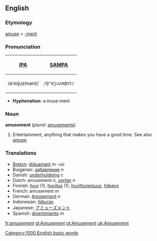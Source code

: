 ==English==

===Etymology===
[[amuse]] + [[-ment]]

===Pronunciation===
{| border=1 cellpadding=5
! [[w:International Phonetic Alphabet|IPA]] !! [[w:SAMPA|SAMPA]]
|-
| /əˈmjuzmənt/ || <tt>/@"mjuzm@nt/</tt>
|}

*'''Hyphenation:''' a·muse·ment

===Noun===
'''amusement''' (''plural:'' [[amusements]])
# Entertainment, anything that makes you have a good time.  See also [[amuse]].

===Translations===
*[[Breton]]: [[diduamant]] ''m'' -où
*Bulgarian: [[забавление]] ''n''
*Danish: [[underholdning]] ''c''
*Dutch: amusement ''n'', [[vertier]] ''n''
*Finnish: [[huvi]] (1), [[huvitus]] (1), [[huvittuneisuus]], [[hilpeys]]
*French: amusement ''m''
*German: [[Amüsement]] ''n''
*Indonesian: [[hibur]]an
*Japanese: [[アミューズメント]]
*Spanish: [[divertimiento]] ''m''
[[Category:1000 English basic words]]

[[fr:amusement]]
[[gl:Amusement]]
[[pt:Amusement]]
[[uk:Amusement]]